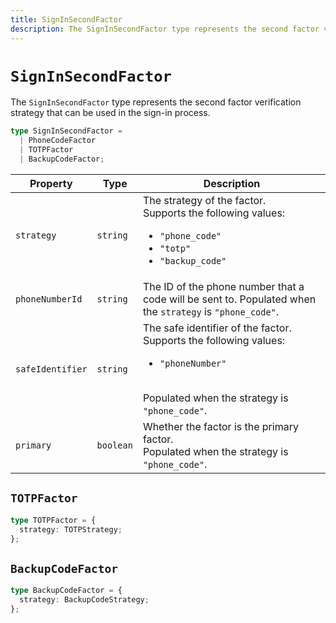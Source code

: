 ```yaml
---
title: SignInSecondFactor
description: The SignInSecondFactor type represents the second factor verification strategy that can be used in the sign-in process.
---
```


# `SignInSecondFactor`

The `SignInSecondFactor` type represents the second factor verification strategy that can be used in the sign-in process.

```ts {{ prettier: false }}
type SignInSecondFactor =
  | PhoneCodeFactor
  | TOTPFactor
  | BackupCodeFactor;
```

| Property | Type | Description |
| - | - | - |
| `strategy` | `string` | The strategy of the factor.<br />Supports the following values:<ul><li>`"phone_code"`</li><li>`"totp"`</li><li>`"backup_code"`</li></ul> |
| `phoneNumberId` | `string` | The ID of the phone number that a code will be sent to. Populated when the `strategy` is `"phone_code"`. |
| `safeIdentifier` | `string` | The safe identifier of the factor.<br />Supports the following values:<ul><li>`"phoneNumber"`</li></ul><br />Populated when the strategy is `"phone_code"`. |
| `primary` | `boolean` | Whether the factor is the primary factor. <br />Populated when the strategy is `"phone_code"`. |

## `TOTPFactor`

```ts {{ prettier: false }}
type TOTPFactor = {
  strategy: TOTPStrategy;
};
```

## `BackupCodeFactor`

```ts {{ prettier: false }}
type BackupCodeFactor = {
  strategy: BackupCodeStrategy;
};
```

